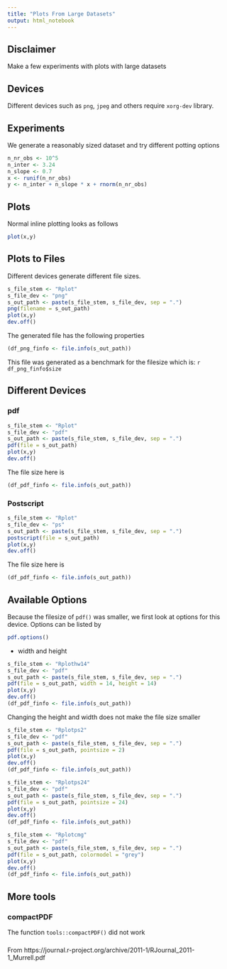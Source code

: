 ```yaml
---
title: "Plots From Large Datasets"
output: html_notebook
---
```



## Disclaimer
Make a few experiments with plots with large datasets


## Devices
Different devices such as `png`, `jpeg` and others require `xorg-dev` library. 


## Experiments

We generate a reasonably sized dataset and try different potting options

```r
n_nr_obs <- 10^5
n_inter <- 3.24
n_slope <- 0.7
x <- runif(n_nr_obs)
y <- n_inter + n_slope * x + rnorm(n_nr_obs)
```


## Plots
Normal inline plotting looks as follows

```r
plot(x,y)
```

## Plots to Files
Different devices generate different file sizes. 

```r
s_file_stem <- "Rplot"
s_file_dev <- "png"
s_out_path <- paste(s_file_stem, s_file_dev, sep = ".")
png(filename = s_out_path)
plot(x,y)
dev.off()
```

The generated file has the following properties

```r
(df_png_finfo <- file.info(s_out_path))
```

This file was generated as a benchmark for the filesize which is: `r df_png_finfo$size`

## Different Devices

### pdf

```r
s_file_stem <- "Rplot"
s_file_dev <- "pdf"
s_out_path <- paste(s_file_stem, s_file_dev, sep = ".")
pdf(file = s_out_path)
plot(x,y)
dev.off()
```

The file size here is

```r
(df_pdf_finfo <- file.info(s_out_path))
```



### Postscript

```r
s_file_stem <- "Rplot"
s_file_dev <- "ps"
s_out_path <- paste(s_file_stem, s_file_dev, sep = ".")
postscript(file = s_out_path)
plot(x,y)
dev.off()
```

The file size here is

```r
(df_pdf_finfo <- file.info(s_out_path))
```


## Available Options
Because the filesize of `pdf()` was smaller, we first look at options for this device. Options can be listed by

```r
pdf.options()
```

* width and height

```r
s_file_stem <- "Rplothw14"
s_file_dev <- "pdf"
s_out_path <- paste(s_file_stem, s_file_dev, sep = ".")
pdf(file = s_out_path, width = 14, height = 14)
plot(x,y)
dev.off()
(df_pdf_finfo <- file.info(s_out_path))
```

Changing the height and width does not make the file size smaller

```r
s_file_stem <- "Rplotps2"
s_file_dev <- "pdf"
s_out_path <- paste(s_file_stem, s_file_dev, sep = ".")
pdf(file = s_out_path, pointsize = 2)
plot(x,y)
dev.off()
(df_pdf_finfo <- file.info(s_out_path))

```

```r
s_file_stem <- "Rplotps24"
s_file_dev <- "pdf"
s_out_path <- paste(s_file_stem, s_file_dev, sep = ".")
pdf(file = s_out_path, pointsize = 24)
plot(x,y)
dev.off()
(df_pdf_finfo <- file.info(s_out_path))
```

```r
s_file_stem <- "Rplotcmg"
s_file_dev <- "pdf"
s_out_path <- paste(s_file_stem, s_file_dev, sep = ".")
pdf(file = s_out_path, colormodel = "grey")
plot(x,y)
dev.off()
(df_pdf_finfo <- file.info(s_out_path))
```


## More tools

### compactPDF
The function `tools::compactPDF()` did not work


### 
From https://journal.r-project.org/archive/2011-1/RJournal_2011-1_Murrell.pdf


